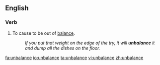==English==

===Verb===
{{en-verb|unbalances|unbalancing|unbalanced|unbalanced}}

#To cause to be out of [[balance]].
#:''If you put that weight on the edge of the try, it will '''unbalance''' it and dump all the dishes on the floor.''

[[fa:unbalance]]
[[io:unbalance]]
[[ta:unbalance]]
[[vi:unbalance]]
[[zh:unbalance]]